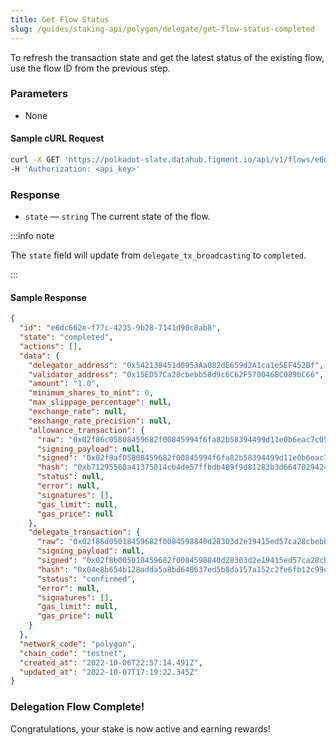 ```yaml
---
title: Get Flow Status
slug: /guides/staking-api/polygon/delegate/get-flow-status-completed
---
```


To refresh the transaction state and get the latest status of the existing flow, use the flow ID from the previous step.

### Parameters

- None

#### Sample cURL Request

```bash
curl -X GET 'https://polkadot-slate.datahub.figment.io/api/v1/flows/e6dc662e-f77c-4235-9b28-7141d90c8ab8' \
-H 'Authorization: <api_key>'
```

### Response

- `state` &mdash; `string` The current state of the flow.

:::info note

The `state` field will update from `delegate_tx_broadcasting` to `completed`.

:::

#### Sample Response

```json {3}
{
  "id": "e6dc662e-f77c-4235-9b28-7141d90c8ab8",
  "state": "completed",
  "actions": [],
  "data": {
    "delegator_address": "0x542138451d0953Aa082dE659d2A1ca1e5EF452Bf",
    "validator_address": "0x15ED57Ca28cbebb58d9c6C62F570046BC089bC66",
    "amount": "1.0",
    "minimum_shares_to_mint": 0,
    "max_slippage_percentage": null,
    "exchange_rate": null,
    "exchange_rate_precision": null,
    "allowance_transaction": {
      "raw": "0x02f86c05808459682f00845994f6fa82b58394499d11e0b6eac7c0593d8fb292dcbbf815fb29ae80b844095ea7b300000000000000000000000000200ea4ee292e253e6ca07dba5edc07c8aa37a3ffffffffffffffffffffffffffffffffffffffffffffffffffffffffffffffffc0",
      "signing_payload": null,
      "signed": "0x02f8af05808459682f00845994f6fa82b58394499d11e0b6eac7c0593d8fb292dcbbf815fb29ae80b844095ea7b300000000000000000000000000200ea4ee292e253e6ca07dba5edc07c8aa37a3ffffffffffffffffffffffffffffffffffffffffffffffffffffffffffffffffc001a08019145182b704f15aca2a95242e25abfe9382dd74d0c15e88087978beb476b1a05b4c37b70e316c91e6a19738208e7eae6b79dd2c8ef62aa229f76548490c26b7",
      "hash": "0xb71295568a41375014cb4de57ffbdb489f9d81283b3d6647029424d72c176f6d",
      "status": null,
      "error": null,
      "signatures": [],
      "gas_limit": null,
      "gas_price": null
    },
    "delegate_transaction": {
      "raw": "0x02f86d05018459682f0084598840d28303d2e19415ed57ca28cbebb58d9c6c62f570046bc089bc6680b8446ab150710000000000000000000000000000000000000000000000000de0b6b3a76400000000000000000000000000000000000000000000000000000000000000000000c0",
      "signing_payload": null,
      "signed": "0x02f8b005018459682f0084598840d28303d2e19415ed57ca28cbebb58d9c6c62f570046bc089bc6680b8446ab150710000000000000000000000000000000000000000000000000de0b6b3a76400000000000000000000000000000000000000000000000000000000000000000000c001a0424cfeb222e8dda2207cfa4e3958e252c9d5b79af6ca9e356a9f736a1de31483a03d0d9acc2cec2dca7569bdfaaf29e598a61faf7ce488de658e9af354c0d21c1b",
      "hash": "0x04e8b654b128adda5a8bd648637ed5b8da157a152c2fe6fb12c99c8aa0811820",
      "status": "confirmed",
      "error": null,
      "signatures": [],
      "gas_limit": null,
      "gas_price": null
    }
  },
  "network_code": "polygon",
  "chain_code": "testnet",
  "created_at": "2022-10-06T22:57:14.491Z",
  "updated_at": "2022-10-07T17:19:22.345Z"
}
```

### Delegation Flow Complete!

Congratulations, your stake is now active and earning rewards!

